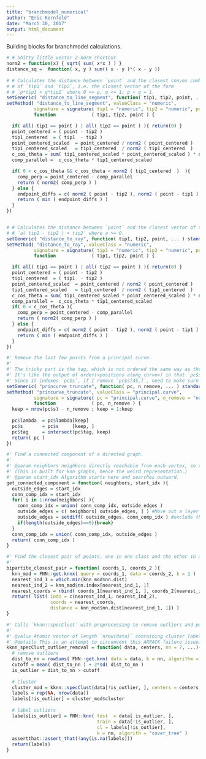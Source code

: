 ```yaml
---
title: "branchmodel_numerical"
author: "Eric Kernfeld"
date: "March 30, 2017"
output: html_document
---
```


Building blocks for branchmodel calculations.

```r

# # Shitty little vector 2-norm shortcut
norm2 = function(x) { sqrt( sum( x*x ) ) }
distance_sq =  function( x, y ) sum(( x - y )*( x - y ))
  
# # Calculates the distance between `point` and the closest convex combination
# # of `tip1` and `tip2`, i.e. the closest vector of the form
# # `p*tip1 + q*tip2` where 0 <= p, q <= 1; p + q = 1.
setGeneric( "distance_to_line_segment", function( tip1, tip2, point, ... ) standardGeneric( "distance_to_line_segment" ) )
setMethod( "distance_to_line_segment", valueClass = "numeric",
          signature = signature( tip1 = "numeric", tip2 = "numeric", point = "numeric" ),
          function             ( tip1, tip2, point ) {

  if( all( tip1 == point ) | all( tip2 == point ) ){ return(0) }
  point_centered = ( point - tip2 )
  tip1_centered  = ( tip1  - tip2 )
  point_centered_scaled  = point_centered / norm2 ( point_centered )
  tip1_centered_scaled   = tip1_centered  / norm2 ( tip1_centered  )
  c_cos_theta = sum( tip1_centered_scaled * point_centered_scaled ) * norm2 ( point_centered )
  comp_parallel =  c_cos_theta * tip1_centered_scaled

  if( 0 < c_cos_theta && c_cos_theta < norm2 ( tip1_centered  )  ){
    comp_perp = point_centered - comp_parallel
    return ( norm2( comp_perp ) )
  } else {
    endpoint_diffs = c( norm2 ( point - tip2 ), norm2 ( point - tip1 ) )
    return ( min ( endpoint_diffs ) )
  }
})


# # Calculates the distance between `point` and the closest vector of the form
# # `a( tip1 - tip2 ) + tip2` where a >= 0. 
setGeneric( "distance_to_ray", function( tip1, tip2, point, ... ) standardGeneric( "distance_to_ray" ) )
setMethod( "distance_to_ray", valueClass = "numeric",
          signature = signature( tip1 = "numeric", tip2 = "numeric", point = "numeric" ),
          function             ( tip1, tip2, point ) {

  if( all( tip1 == point ) | all( tip2 == point ) ){ return(0) }
  point_centered = ( point - tip2 )
  tip1_centered  = ( tip1  - tip2 )
  point_centered_scaled  = point_centered / norm2 ( point_centered )
  tip1_centered_scaled   = tip1_centered  / norm2 ( tip1_centered  )
  c_cos_theta = sum( tip1_centered_scaled * point_centered_scaled ) * norm2 ( point_centered )
  comp_parallel =  c_cos_theta * tip1_centered_scaled
  if( 0 < c_cos_theta ){
    comp_perp = point_centered - comp_parallel
    return ( norm2( comp_perp ) )
  } else {
    endpoint_diffs = c( norm2 ( point - tip2 ), norm2 ( point - tip1 ) )
    return ( min ( endpoint_diffs ) )
  }
})

#' Remove the last few points from a principal curve.
#' 
#' The tricky part is the tag, which is not ordered the same way as the others.
#' It's like the output of order(<positions along curve>) in that `pc$s[pc$tag, ]` is smooth.
#' Since it indexes `pc$s`, if I remove `pc$s[45,]`, need to make sure `!any(pc$tag==45)`.
setGeneric( "princurve_truncate", function( pc, n_remove, ... ) standardGeneric( "princurve_truncate" ) )
setMethod( "princurve_truncate", valueClass = "principal.curve",
          signature = signature( pc = "principal.curve", n_remove = "numeric" ),
          function             ( pc, n_remove ) {
  keep = nrow(pc$s) - n_remove ; keep = 1:keep
  
  pc$lambda  = pc$lambda[keep]
  pc$s       = pc$s     [keep, ]
  pc$tag     = intersect(pc$tag, keep)
  return( pc )
})

#' Find a connected component of a directed graph.
#'
#' @param neighbors neighbors directly reachable from each vertex, so there is an edge from `i` to `neighbors[i, j]`.
#' (This is built for knn graphs, hence the weird representation.)
#' @param start_idx Algorithm starts here and searches outward.
get_connected_component = function( neighbors, start_idx ){
  outside_edges = start_idx
  conn_comp_idx = start_idx
  for( i in 1:nrow(neighbors) ){
    conn_comp_idx = union( conn_comp_idx, outside_edges )
    outside_edges = c( neighbors[ outside_edges, ] ) #Move out a layer
    outside_edges = setdiff( outside_edges, conn_comp_idx ) #exclude things already searched
    if(length(outside_edges)==0){break}
  }
  conn_comp_idx = union( conn_comp_idx, outside_edges )
  return( conn_comp_idx )
}

#' Find the closest pair of points, one in one class and the other in another class.
#'
bipartite_closest_pair = function( coords_1, coords_2 ){
  knn_mod = FNN::get.knnx( query = coords_1, data = coords_2, k = 1 )
  nearest_ind_1 = which.min(knn_mod$nn.dist)
  nearest_ind_2 = knn_mod$nn.index[nearest_ind_1, 1]
  nearest_coords = rbind( coords_1[nearest_ind_1, ], coords_2[nearest_ind_2, ])
  return( list( inds = c(nearest_ind_1, nearest_ind_2), 
                coords = nearest_coords, 
                distance = knn_mod$nn.dist[nearest_ind_1, 1]) )
}

#' Calls `kknn::specClust` with preprocessing to remove outliers and postprocessing to label them.
#' 
#' @value Atomic vector of length `nrow(data)` containing cluster labels.
#' @details This is an attempt to circumvent this ARPACK failure issue: https://github.com/KlausVigo/kknn/issues/7
kknn_specClust_outlier_removal = function( data, centers, nn = 7, ...){
  # remove outliers
  dist_to_nn = rowSums( FNN::get.knn( data = data, k = nn, algorithm = c( "cover_tree" ) ) $nn.dist )
  cutoff = mean( dist_to_nn ) + 2*sd( dist_to_nn )
  is_outlier = dist_to_nn > cutoff
    
  # Cluster
  cluster_mod = kknn::specClust(data[!is_outlier, ], centers = centers, nn = nn,  ...)
  labels = rep(NA, nrow(data))
  labels[!is_outlier] = cluster_mod$cluster
  
  # label outliers
  labels[is_outlier] = FNN::knn( test  = data[ is_outlier, ], 
                                 train = data[!is_outlier, ], 
                                 cl = labels[!is_outlier], 
                                 k = nn, algorith = "cover_tree" )
  assertthat::assert_that(!any(is.na(labels)))
  return(labels)
}
```
